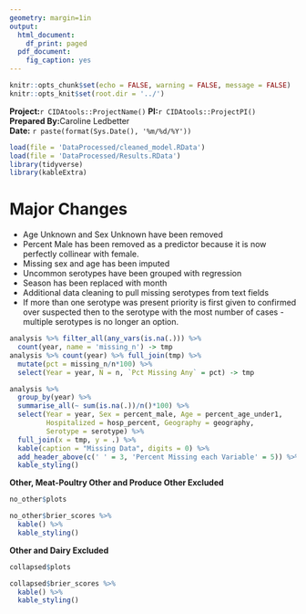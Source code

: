 ```yaml
---
geometry: margin=1in
output:
  html_document:
    df_print: paged
  pdf_document:
    fig_caption: yes
---
```


```r
knitr::opts_chunk$set(echo = FALSE, warning = FALSE, message = FALSE)
knitr::opts_knit$set(root.dir = '../')
```

**Project:**`r CIDAtools::ProjectName()`
**PI:**`r CIDAtools::ProjectPI()`  
**Prepared By:**Caroline Ledbetter    
**Date:** `r paste(format(Sys.Date(), '%m/%d/%Y'))`  

```r
load(file = 'DataProcessed/cleaned_model.RData')
load(file = 'DataProcessed/Results.RData')
library(tidyverse)
library(kableExtra)
```

# Major Changes
* Age Unknown and Sex Unknown have been removed
* Percent Male has been removed as a predictor because it is now perfectly 
collinear with female. 
* Missing sex and age has been imputed
* Uncommon serotypes have been grouped with regression
* Season has been replaced with month
* Additional data cleaning to pull missing serotypes from text fields
* If more than one serotype was present priority is first given to confirmed 
over suspected then to the serotype with the most number of cases - multiple 
serotypes is no longer an option. 



```r
analysis %>% filter_all(any_vars(is.na(.))) %>% 
  count(year, name = 'missing_n') -> tmp
analysis %>% count(year) %>% full_join(tmp) %>% 
  mutate(pct = missing_n/n*100) %>% 
  select(Year = year, N = n, `Pct Missing Any` = pct) -> tmp

analysis %>% 
  group_by(year) %>% 
  summarise_all(~ sum(is.na(.))/n()*100) %>% 
  select(Year = year, Sex = percent_male, Age = percent_age_under1, 
         Hospitalized = hosp_percent, Geography = geography, 
         Serotype = serotype) %>% 
  full_join(x = tmp, y = .) %>% 
  kable(caption = "Missing Data", digits = 0) %>% 
  add_header_above(c(' ' = 3, 'Percent Missing each Variable' = 5)) %>% 
  kable_styling() 
```


**Other, Meat-Poultry Other and Produce Other Excluded**  


```r
no_other$plots
```

```r
no_other$brier_scores %>% 
  kable() %>% 
  kable_styling()

```

**Other and Dairy Excluded**  


```r
collapsed$plots
```

```r
collapsed$brier_scores %>% 
  kable() %>% 
  kable_styling()

```